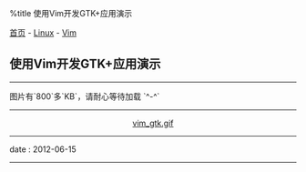 %title 使用Vim开发GTK+应用演示

[[../../../index|首页]] - [[../index|Linux]] - [[index|Vim]]
==使用Vim开发GTK+应用演示==
----
图片有`800`多`KB`，请耐心等待加载 `^-^`
----
<center>
[[vim_gtk.gif|vim_gtk.gif]]
</center>
----
<red>date</red> : 2012-06-15
----
